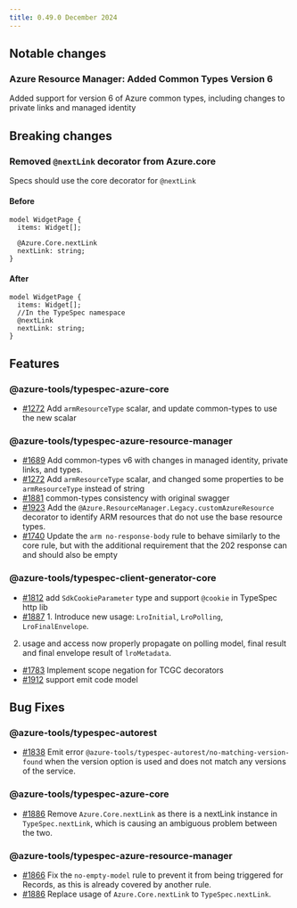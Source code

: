 ```yaml
---
title: 0.49.0 December 2024
---
```



<LinkCard
  title="TypeSpec Core 0.63"
  description="See changes to the TypeSpec language and core libraries"
  href="https://typespec.io/docs/release-notes/release-2024-12-10"
/>

## Notable changes

### Azure Resource Manager: Added Common Types Version 6

Added support for version 6 of Azure common types, including changes to private links and managed identity

## Breaking changes

### Removed `@nextLink` decorator from Azure.core

Specs should use the core decorator for `@nextLink`

#### Before

```TypeSpec
model WidgetPage {
  items: Widget[];

  @Azure.Core.nextLink
  nextLink: string;
}
```

#### After

```TypeSpec
model WidgetPage {
  items: Widget[];
  //In the TypeSpec namespace
  @nextLink
  nextLink: string;
}
```

## Features

### @azure-tools/typespec-azure-core

- [#1272](https://github.com/Azure/typespec-azure/pull/1272) Add `armResourceType` scalar, and update common-types to use the new scalar

### @azure-tools/typespec-azure-resource-manager

- [#1689](https://github.com/Azure/typespec-azure/pull/1689) Add common-types v6 with changes in managed identity, private links, and types.
- [#1272](https://github.com/Azure/typespec-azure/pull/1272) Add `armResourceType` scalar, and changed some properties to be `armResourceType` instead of string
- [#1881](https://github.com/Azure/typespec-azure/pull/1881) common-types consistency with original swagger
- [#1923](https://github.com/Azure/typespec-azure/pull/1923) Add the `@Azure.ResourceManager.Legacy.customAzureResource` decorator to identify ARM resources that do not use the base resource types.
- [#1740](https://github.com/Azure/typespec-azure/pull/1740) Update the `arm no-response-body` rule to behave similarly to the core rule, but with the additional requirement that the 202 response can and should also be empty

### @azure-tools/typespec-client-generator-core

- [#1812](https://github.com/Azure/typespec-azure/pull/1812) add `SdkCookieParameter` type and support `@cookie` in TypeSpec http lib
- [#1887](https://github.com/Azure/typespec-azure/pull/1887) 1. Introduce new usage: `LroInitial`, `LroPolling`, `LroFinalEnvelope`.
2. usage and access now properly propagate on polling model, final result and final envelope result of `lroMetadata`.
- [#1783](https://github.com/Azure/typespec-azure/pull/1783) Implement scope negation for TCGC decorators
- [#1912](https://github.com/Azure/typespec-azure/pull/1912) support emit code model


## Bug Fixes

### @azure-tools/typespec-autorest

- [#1838](https://github.com/Azure/typespec-azure/pull/1838) Emit error `@azure-tools/typespec-autorest/no-matching-version-found` when the version option is used and does not match any versions of the service.

### @azure-tools/typespec-azure-core

- [#1886](https://github.com/Azure/typespec-azure/pull/1886) Remove `Azure.Core.nextLink` as there is a nextLink instance in `TypeSpec.nextLink`, which is causing an ambiguous problem between the two.

### @azure-tools/typespec-azure-resource-manager

- [#1866](https://github.com/Azure/typespec-azure/pull/1866) Fix the `no-empty-model` rule to prevent it from being triggered for Records, as this is already covered by another rule.
- [#1886](https://github.com/Azure/typespec-azure/pull/1886) Replace usage of  `Azure.Core.nextLink`  to `TypeSpec.nextLink`.

